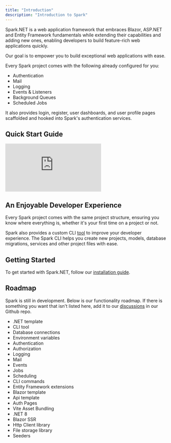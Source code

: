 ```yaml
---
title: "Introduction"
description: "Introduction to Spark"
---
```


Spark.NET is a web application framework that embraces Blazor, ASP.NET and Entity Framework fundamentals while extending their capabilities and adding new ones, enabling developers to build feature-rich web applications quickly. 

Our goal is to empower you to build exceptional web applications with ease.

Every Spark project comes with the following already configured for you:
- Authentication
- Mail
- Logging
- Events & Listeners
- Background Queues
- Scheduled Jobs

It also provides login, register, user dashboards, and user profile pages scaffolded and hooked into Spark's authentication services.

## Quick Start Guide
<iframe class="youtube-video" src="https://www.youtube.com/embed/NXbQUz8zSeE?si=XX-rLPu6xAAlztg-" title="YouTube video player" frameborder="0" allow="accelerometer; autoplay; clipboard-write; encrypted-media; gyroscope; picture-in-picture; web-share" allowfullscreen></iframe>

## An Enjoyable Developer Experience

Every Spark project comes with the same project structure, ensuring you know where everything is, whether it's your first time on a project or not.

Spark also provides a custom CLI [tool](/docs/spark-cli) to improve your developer experience. The Spark CLI helps you create new projects, models, database migrations, services and other project files with ease. 

## Getting Started
To get started with Spark.NET, follow our [installation guide](/docs/installation).

## Roadmap
Spark is still in development. Below is our functionality roadmap. If there is something you want that isn't listed here, add it to our [discussions](https://github.com/spark-dotnet/framework/discussions) in our Github repo.
- .NET template <ProgressBadge progress="completed" />
- CLI tool <ProgressBadge progress="completed" />
- Database connections <ProgressBadge progress="completed" />
- Environment variables <ProgressBadge progress="completed" />
- Authentication <ProgressBadge progress="completed" />
- Authorization <ProgressBadge progress="completed" />
- Logging <ProgressBadge progress="completed" />
- Mail <ProgressBadge progress="completed" />
- Events <ProgressBadge progress="completed" />
- Jobs <ProgressBadge progress="completed" />
- Scheduling <ProgressBadge progress="completed" />
- CLI commands <ProgressBadge progress="completed" />
- Entity Framework extensions <ProgressBadge progress="completed" />
- Blazor template <ProgressBadge progress="completed" />
- Api template <ProgressBadge progress="completed" />
- Auth Pages <ProgressBadge progress="completed" />
- Vite Asset Bundling <ProgressBadge progress="completed" />
- .NET 8 <ProgressBadge progress="completed" />
- Blazor SSR <ProgressBadge progress="completed" />
- Http Client library <ProgressBadge progress="not-started" />
- File storage library <ProgressBadge progress="not-started" />
- Seeders <ProgressBadge progress="not-started" />